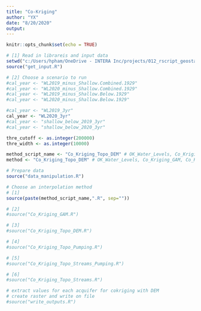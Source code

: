 ```yaml
---
title: "Co-Kriging"
author: "YX"
date: "8/20/2020"
output:
---
```


```r
knitr::opts_chunk$set(echo = TRUE)
```

```r
# [1] Read in librareis and input data
setwd("c:/Users/hpham/OneDrive - INTERA Inc/projects/012_rscript_geostats_s/scripts/")
source("get_input.R")

# [2] Choose a scenario to run
#cal_year <- "WL2019_minus_Shallow.Combined.1929"
#cal_year <- "WL2020_minus_Shallow.Combined.1929"
#cal_year <- "WL2019_minus_Shallow.Below.1929"
#cal_year <- "WL2020_minus_Shallow.Below.1929"

#cal_year <- "WL2019_3yr"
cal_year <- "WL2020_3yr"
#cal_year <- "shallow_below_2019_3yr"
#cal_year <- "shallow_below_2020_3yr"

thre_cutoff <- as.integer(200000)
thre_width <- as.integer(10000)

method_script_name <- "Co_Kriging_Topo_DEM" # OK_Water_Levels, Co_Kriging_GAM, Co_Kriging_Topo_Streams, Co_Kriging_Topo_DEM
method <- "Co_Kriging_Topo_DEM" # OK_Water_Levels, Co_Kriging_GAM, Co_Kriging_Topo_Streams

```


```r
# Prepare data
source("data_manipulation.R")
```

```r
# Choose an interpolation method
# [1]
source(paste(method_script_name,".R", sep=""))

# [2]
#source("Co_Kriging_GAM.R")

# [3]
#source("Co_Kriging_Topo_DEM.R")

# [4]
#source("Co_Kriging_Topo_Pumping.R")

# [5]
#source("Co_Kriging_Topo_Streams_Pumping.R")

# [6] 
#source("Co_Kriging_Topo_Streams.R")

```


```r
# extract values for each acquifer for cokriging with DEM
# create raster and write on file
#source("write_outputs.R")

```






























